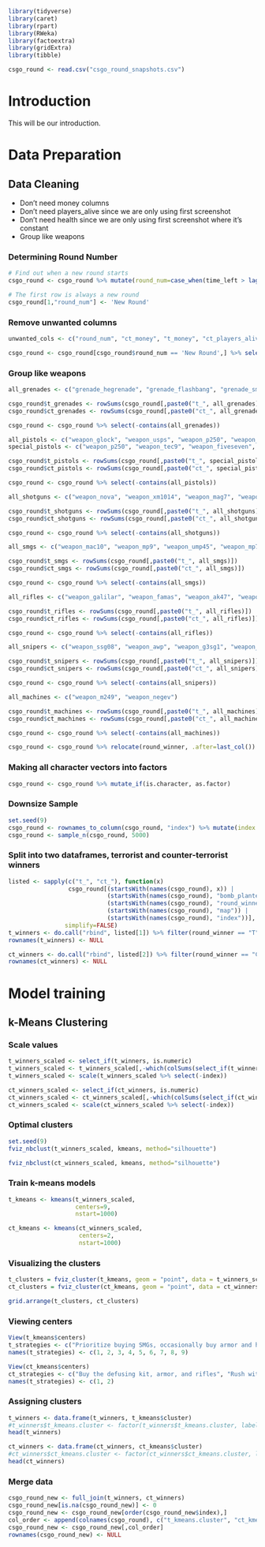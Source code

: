 ```r
library(tidyverse)
library(caret)
library(rpart)
library(RWeka)
library(factoextra)
library(gridExtra)
library(tibble)
```

```r
csgo_round <- read.csv("csgo_round_snapshots.csv")
```

# Introduction

This will be our introduction.

# Data Preparation

## Data Cleaning

- Don't need money columns
- Don't need players_alive since we are only using first screenshot
- Don't need health since we are only using first screenshot where it's constant
- Group like weapons

### Determining Round Number

```r
# Find out when a new round starts
csgo_round <- csgo_round %>% mutate(round_num=case_when(time_left > lag(time_left, 1) & (time_left - lag(time_left) > 5.0) ~ 'New Round', TRUE ~ "Same Round")) %>% relocate(round_num, .before=time_left)

# The first row is always a new round
csgo_round[1,"round_num"] <- 'New Round'
```

### Remove unwanted columns

```r
unwanted_cols <- c("round_num", "ct_money", "t_money", "ct_players_alive", "t_players_alive", "time_left", "ct_health", "t_health", "ct_score", "t_score")

csgo_round <- csgo_round[csgo_round$round_num == 'New Round',] %>% select(!all_of(unwanted_cols))
```

### Group like weapons

```r
all_grenades <- c("grenade_hegrenade", "grenade_flashbang", "grenade_smokegrenade", "grenade_incendiarygrenade", "grenade_molotovgrenade", "grenade_decoygrenade")

csgo_round$t_grenades <- rowSums(csgo_round[,paste0("t_", all_grenades)])
csgo_round$ct_grenades <- rowSums(csgo_round[,paste0("ct_", all_grenades)])

csgo_round <- csgo_round %>% select(-contains(all_grenades))

all_pistols <- c("weapon_glock", "weapon_usps", "weapon_p250", "weapon_tec9", "weapon_p2000", "weapon_fiveseven", "weapon_cz75auto", "weapon_deagle", "weapon_r8revolver", "weapon_elite")
special_pistols <- c("weapon_p250", "weapon_tec9", "weapon_fiveseven", "weapon_cz75auto", "weapon_deagle", "weapon_r8revolver", "weapon_elite")

csgo_round$t_pistols <- rowSums(csgo_round[,paste0("t_", special_pistols)])
csgo_round$ct_pistols <- rowSums(csgo_round[,paste0("ct_", special_pistols)])

csgo_round <- csgo_round %>% select(-contains(all_pistols))

all_shotguns <- c("weapon_nova", "weapon_xm1014", "weapon_mag7", "weapon_sawedoff")

csgo_round$t_shotguns <- rowSums(csgo_round[,paste0("t_", all_shotguns)])
csgo_round$ct_shotguns <- rowSums(csgo_round[,paste0("ct_", all_shotguns)])

csgo_round <- csgo_round %>% select(-contains(all_shotguns))

all_smgs <- c("weapon_mac10", "weapon_mp9", "weapon_ump45", "weapon_mp7", "weapon_bizon", "weapon_p90", "weapon_mp5sd")

csgo_round$t_smgs <- rowSums(csgo_round[,paste0("t_", all_smgs)])
csgo_round$ct_smgs <- rowSums(csgo_round[,paste0("ct_", all_smgs)])

csgo_round <- csgo_round %>% select(-contains(all_smgs))

all_rifles <- c("weapon_galilar", "weapon_famas", "weapon_ak47", "weapon_m4a4", "weapon_m4a1s", "weapon_sg553", "weapon_aug")

csgo_round$t_rifles <- rowSums(csgo_round[,paste0("t_", all_rifles)])
csgo_round$ct_rifles <- rowSums(csgo_round[,paste0("ct_", all_rifles)])

csgo_round <- csgo_round %>% select(-contains(all_rifles))

all_snipers <- c("weapon_ssg08", "weapon_awp", "weapon_g3sg1", "weapon_scar20")

csgo_round$t_snipers <- rowSums(csgo_round[,paste0("t_", all_snipers)])
csgo_round$ct_snipers <- rowSums(csgo_round[,paste0("ct_", all_snipers)])

csgo_round <- csgo_round %>% select(-contains(all_snipers))

all_machines <- c("weapon_m249", "weapon_negev")

csgo_round$t_machines <- rowSums(csgo_round[,paste0("t_", all_machines)])
csgo_round$ct_machines <- rowSums(csgo_round[,paste0("ct_", all_machines)])

csgo_round <- csgo_round %>% select(-contains(all_machines))

csgo_round <- csgo_round %>% relocate(round_winner, .after=last_col())
```

### Making all character vectors into factors

```r
csgo_round <- csgo_round %>% mutate_if(is.character, as.factor)
```

### Downsize Sample

```r
set.seed(9)
csgo_round <- rownames_to_column(csgo_round, "index") %>% mutate(index = as.numeric(index))
csgo_round <- sample_n(csgo_round, 5000)
```

### Split into two dataframes, terrorist and counter-terrorist winners

```r
listed <- sapply(c("t_", "ct_"), function(x)
                 csgo_round[(startsWith(names(csgo_round), x)) |
                            (startsWith(names(csgo_round), "bomb_planted")) |
                            (startsWith(names(csgo_round), "round_winner")) |
                            (startsWith(names(csgo_round), "map")) |
                            (startsWith(names(csgo_round), "index"))],
                simplify=FALSE)
t_winners <- do.call("rbind", listed[1]) %>% filter(round_winner == "T")
rownames(t_winners) <- NULL

ct_winners <- do.call("rbind", listed[2]) %>% filter(round_winner == "CT")
rownames(ct_winners) <- NULL
```

# Model training

## k-Means Clustering

### Scale values

```r
t_winners_scaled <- select_if(t_winners, is.numeric)
t_winners_scaled <- t_winners_scaled[,-which(colSums(select_if(t_winners_scaled, is.numeric)) == 0)]
t_winners_scaled <- scale(t_winners_scaled %>% select(-index))

ct_winners_scaled <- select_if(ct_winners, is.numeric)
ct_winners_scaled <- ct_winners_scaled[,-which(colSums(select_if(ct_winners_scaled, is.numeric)) == 0)]
ct_winners_scaled <- scale(ct_winners_scaled %>% select(-index))
```

### Optimal clusters

```r
set.seed(9)
fviz_nbclust(t_winners_scaled, kmeans, method="silhouette")

fviz_nbclust(ct_winners_scaled, kmeans, method="silhouette")
```

### Train k-means models

```r
t_kmeans <- kmeans(t_winners_scaled,
                   centers=9,
                   nstart=1000)

ct_kmeans <- kmeans(ct_winners_scaled,
                    centers=2,
                    nstart=1000)
```

### Visualizing the clusters

```r
t_clusters = fviz_cluster(t_kmeans, geom = "point", data = t_winners_scaled) + ggtitle("Terrorist Clusters")
ct_clusters = fviz_cluster(ct_kmeans, geom = "point", data = ct_winners_scaled) + ggtitle("Counter-Terrorist Clusters")

grid.arrange(t_clusters, ct_clusters)
```

### Viewing centers

```r
View(t_kmeans$centers)
t_strategies <- c("Prioritize buying SMGs, occasionally buy armor and helmets", "Highly prioritize shotguns over anything else", "Camp with rifles and lots of armor and helmet", "Prioritize rifles over other weapons", "Prioritize snipers over other weapons", "N/A", "Rush other side with grenades, pistols, and lots of armor", "Camp with snipers", "Prioritize pistols over anything else")
names(t_strategies) <- c(1, 2, 3, 4, 5, 6, 7, 8, 9)

View(ct_kmeans$centers)
ct_strategies <- c("Buy the defusing kit, armor, and rifles", "Rush with shotguns")
names(t_strategies) <- c(1, 2)
```

### Assigning clusters

```r
t_winners <- data.frame(t_winners, t_kmeans$cluster)
#t_winners$t_kmeans.cluster <- factor(t_winners$t_kmeans.cluster, labels=t_strategies)
head(t_winners)

ct_winners <- data.frame(ct_winners, ct_kmeans$cluster)
#ct_winners$ct_kmeans.cluster <- factor(ct_winners$ct_kmeans.cluster, labels=ct_strategies)
head(ct_winners)
```

### Merge data

```r
csgo_round_new <- full_join(t_winners, ct_winners)
csgo_round_new[is.na(csgo_round_new)] <- 0
csgo_round_new <- csgo_round_new[order(csgo_round_new$index),]
col_order <- append(colnames(csgo_round), c("t_kmeans.cluster", "ct_kmeans.cluster"))
csgo_round_new <- csgo_round_new[,col_order]
rownames(csgo_round_new) <- NULL
```
